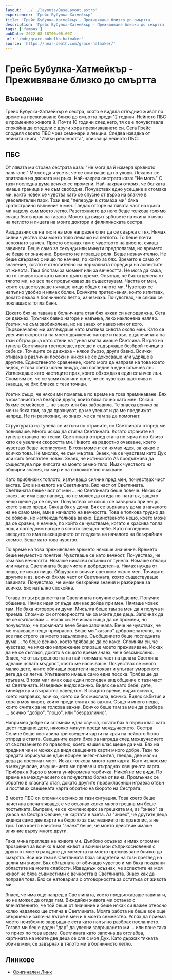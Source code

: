 ```yaml
---
layout: '../../layouts/BaseLayout.astro'
experiencer: 'Грейс Бубулка-Хатмейкър'
title: 'Грейс Бубулка-Хатмейкър - Преживяване близко до смъртта'
description: 'Грейс Бубулка-Хатмейкър - Преживяване близко до смъртта'
tags: ['famous']
pubDate: 2022-08-18T00:00:00Z
url: '/nde/grace-bubulka-hatmaker'
source: 'https://near-death.com/grace-hatmaker/'
---
```


# Грейс Бубулка-Хатмейкър - Преживяване близко до смъртта

## Въведение

Грейс Бубулка-Хатмейкър е сестра, която е видяла отвъдния живот по време на преживяване близо до смъртта преди 12 години. Нейното ПБС е променило живота й. Почти 10 години след него, тя се е почувствала спокойна да сподели с други хора преживяването си. Сега Грейс споделя своето ПБС чрез семинари и лекции. Следва извадка от нейната книга, "Извън реалността", описваща нейното ПБС.

## ПБС

От лявата ми страна сестрата каза: "Не мога да й измеря кръвното налягане." Можех да я усетя, че се опитваше да го улови. Лекарят се опитваше на дясната ми ръка. Най-накрая сестрата каза: "Не мога." С тази последна дума всичко се промени. Най-накрая открих, че болката имаше граница и че съм свободна. Почувствах едно усещане в стомаха ми, както човек се чувства като се спусне от върха на влакче в увеселителен парк. Този вид "пеперуди в стомаха ми" бяха краткотрайно вълнение в мен. Гледах отгоре на лявата част на крака ми надолу към моето легло. Разстоянието до него беше толкова голямо сякаш бях в края на тавана. Можех да видя гърбовете на екипа отляво на леглото и лицата на моите доктори и филипинската сестра.

Раздразних се на тях и на моя напразен опит да се свържа с тях. Нямах силни чувства към моето тяло лежащо на леглото. То беше почти непознато за мен. Просто останах там с чувството на висене, сякаш завинаги. Беше само за секунди или минути предполагам, но времето не беше от значение. Времето не играеше роля. Беше незначително. Не беше свързано с нищо по начина, по който аз бях. Времето е само от значение, когато е относително на нормалната поредица на аспектите от живота. Така бях там за момент или за вечността. Не мога да кажа, но го почувствах като много дълго време. Осъзнах, че бях отделена от тялото ми, но все пак продължавах да съществувам. Частта от мен, която съществуваше нямаше нищо общо с тялото ми. Чувствах се напълно удобно и нямах болки. Всичките притеснения, които изпитвах, докато лежах в болничното легло, изчезнаха. Почувствах, че сякаш се поклащах в топла баня.

Докато бях на тавана в болничната стая бях някак си неподвижна. Сега се движех. Тръгнах бавно нагоре и навънка, леко наклонена наляво. Усетих, че съм заобиколена, но не знаех от какво или от кого. Първоначално ми изглеждаше като мъглива сивота около мен. Като се увеличи скоростта на моето движение нагоре и навън, в далечината на тази обгръщаща като стени на тунел мъгла имаше Светлина. В края на тунела Светлината трепереше, грееше и съдържаше безброй точици в себе си. Точиците се движеха - някои бързо, други бавно. Всички отиваха в различни посоки и никоя не се докосваше или удряше в другите. Единственото сравнение, което мога да направя на това което видях, е това което човек вижда, ако погледне в един слънчев лъч. Изглеждаше като частиците прах, които обхождаха един слънчев лъч. Спомням се, че се усмихнах или поне, че се чувствах щастлива и знаеща, че бях близка с тези точици.

Усетих също, че някои ми помагаше по време на това преминаване. Бях в компанията на безброй други, които бяха точно като мен. Сякаш бяхме семейство ... не знаех или бях забравила. Те знаеха всичко за мен и бяха там, за да празнуват, да ме утешат и да ме предвижат напред. Не ги разпознах, но знаех, че са там за да помогнат.

Структурата на тунела  се изтъни по страните, но Светлината отпред ме повикваше. Много исках да стигна Светлината. Когато страните на тунела станаха по-тесни, Светлината отпред стана по-ярка и по-близо като се увеличи скоростта ми. Нивото на радостно очакване, което чувствах беше неописуемо. В този момент си нямах идея, за какво е всичко това. Не мислех, че съм мъртва. Знаех, че се чувствам като Дух или като безплътен човек. Знаех, че истинското Аз продължава да съществува при липсата на моето земно тяло. Имах чувството на обширни знания, на мир и на положително очакване.

Като приближих топлото, излъчващо сияние пред мен, почувствах чист екстаз. Бях в началото на Светлината. Бях част от Светлината. Светлината беше част от мен ... но Светлината беше повече. Някак си знаех, че има още напред, но не можех да отида по-нататък, защото нещо щеше да се случи. Почувствах се сякаш се завърнах при нещо, което знаех преди. Сякаш бях у дома. Бях се върнала у дома в началото на не само мен, ами в началото на вечността. Това е толкова трудно да се обясни, но изглежда толкова важно. Единственото нещо, което може да се сравни, е начина, по който се чувстваме, когато е красива топла нощ и погледнем нагоре в ясното звездно небе. Като погледнем звездите го има възхищението от гледката на началото на безкрайния космос. Беше като това чувство.

По време на това преживяване времето нямаше значение. Времето беше неуместно понятие. Чувстваше се като вечност. Почувствах, че съм във вечността. Нямаше никакви останки от тунела. Нямаше облаци или мъгла. Светлината беше чиста и добродетелна. Нямах нужда от нищо, не исках нищо. Общувах с всички светлини около мен. Точиците, другите и аз, всички бяхме част от Светлината, която съществуваше завинаги. Почувствах, че имам безкрайни знания и разбиране за всичко. Бях напълно спокойна.

Тогава от вътрешността на Светлината получих съобщение. Получих общение. Нямах идея от къде или как дойде при мен. Нямаше човек там. Не бяха изговорени думи. Мисълта беше там за мен да я получа и приема. Спомних си отговорността ми за моите две деца. Започнах да не се съгласявам ... някак си. Не исках нищо да се промени, но почувствах, че промяната вече беше започнала. Вече не чувствах, че ме очакваше нещо прекрасно. Беше ми "казано" доброжелателно, но все пак строго за моето задължение. Съобщението беше последната дума ... то беше всичко, което трябваше да се каже. Спомням си, че чувствах, че някакво напрежение спираше моето преживяване. Исках да не се съглася, докато в същото време знаех, че е безсмислено. Знаех, че от вътрешността на най-голямата част на цялата Светлина идваше цялата мъдрост, която ме насочваше. Почувствах се много малко дете, чиито обичащи родители настояват и упътват умореното дете да си легне. Упътването имаше само една посока. Трябваше да тръгвам. В този миг имах още един последен вид общение с тази част на Светлината. Изведнъж видях всичко. Видях се като бебе, дете, тинейджър и възрастна наведнъж. В същото време, видях всичко, което направих, всичко, което си бях мислила, всичко. Видях събития и хора в моя живот, които преди считах за важни. Също и много неща, които считах за не толкова важни. Всичко беше там за мен да разбера ... всичко "добро", "лошо", или "безразлично".

Например добре си спомням една случка, когато бях в първи клас като шест годишно дете, няколко минути преди междучасието. Сестра Селине беше поставила три свещени карти на края на нейното бюро отпред в стаята. Свещените карти бяха за награда след междучасието от състезанието по правопис, което нашия клас щеше да има. Бях на предния чин и можех да видя свещените карти много добре. Тази по средата обрисуваше един ефирен ангел-пазител, гледащ две малки деца да пресичат мост. Исках толкова много тази карта. Като излязохме в междучасие, изкушението ме превзе и откраднах свещената карта. Прибрах я бързо в моята униформена торбичка. Никой не ме видя. По време на междучасието се почувствах болна от вина. Промъкнах се обратно в класната стая, докато другите първокласници играеха отвън и поставих свещената карта обратно на бюрото на Сестрата.

В моето ПБС си спомних всичко за тази ситуация. Това което беше наистина впечатляващо, е че осъзнах колко много грешна ми беше постъпката. Въпреки, че се компенсирах за грешката ми, аз "знаех" за ужаса на Сестра Селине, че картата е взета. Аз "знаех", че другите деца видяха само две карти на бюрото за състезанието по правопис, а не три. Това което наистина "знаех" беше, че моето действие имаше влияние върху много други.

Така мина прегледа на живота ми. Дълбоко осъзнах и имах огромни прозрения за всичко в моя живот и всички мои съприкосновения с други от моето раждане до момента на моето преживяване близко до смъртта. Всички тези в Светлината бяха свидетели на този преглед на целия ми живот. Бях обгърната от обичащо чувство и ми бяха показани областите на моите слабости. Изведнъж осъзнах, че аспектите на моя живот не бяха съвместими с вечността в Светлината. Знаех как да поправя това. Бях се натоварила с отговорността за остатъка от живота ми.

Знаех, че има още напред в Светлината, което продължаваше завинаги, но не можех да отида там. Виждайки живота ми останах с впечатлението, че той беше от значение и беше някак си важен относно колко надалеко ще стигна в Светлината. Моята работа не беше все още свършена и започна вътре в мен и в моето семейство. Успях да приема моето неизбежно завръщане сега като напълно разбрах посланието. Тогава ми беше даден "дар" да улесни завръщането ми ... или поне така го приех по това време. Светлината като започна да отслабва, картината на моите две деца се сля с моя Дух. Като държах тяхната обич в мен, се завърнах в тялото ми в болничното легло.

## Линкове

- [Оригинален Линк](https://near-death.com/grace-hatmaker/)
